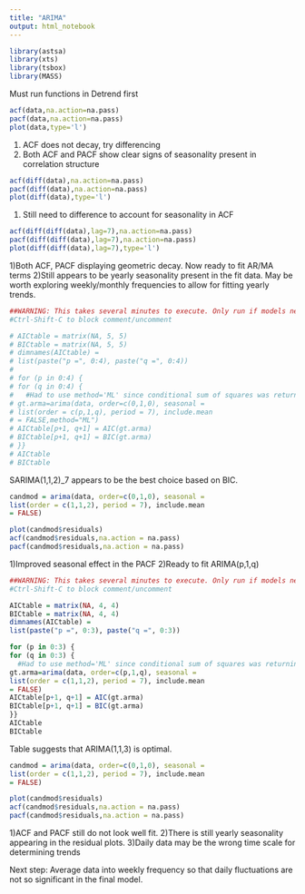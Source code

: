 ```yaml
---
title: "ARIMA"
output: html_notebook
---
```


```r
library(astsa)
library(xts)
library(tsbox)
library(MASS)
```


Must run functions in Detrend first



```r

acf(data,na.action=na.pass)
pacf(data,na.action=na.pass)
plot(data,type='l')
```

1) ACF does not decay, try differencing
2) Both ACF and PACF show clear signs of seasonality present in correlation structure

```r
acf(diff(data),na.action=na.pass)
pacf(diff(data),na.action=na.pass)
plot(diff(data),type='l')
```


1) Still need to difference to account for seasonality in ACF

```r
acf(diff(diff(data),lag=7),na.action=na.pass)
pacf(diff(diff(data),lag=7),na.action=na.pass)
plot(diff(diff(data),lag=7),type='l')
```

1)Both ACF, PACF displaying geometric decay. Now ready to fit AR/MA terms
2)Still appears to be yearly seasonality present in the fit data. May be worth exploring weekly/monthly frequencies to allow for fitting yearly trends. 


```r
##WARNING: This takes several minutes to execute. Only run if models need to be refit
#Ctrl-Shift-C to block comment/uncomment

# AICtable = matrix(NA, 5, 5)
# BICtable = matrix(NA, 5, 5)
# dimnames(AICtable) =
# list(paste("p =", 0:4), paste("q =", 0:4))
# 
# for (p in 0:4) {
# for (q in 0:4) {
#   #Had to use method='ML' since conditional sum of squares was returning nonstationary AR coefficients.
# gt.arma=arima(data, order=c(0,1,0), seasonal =
# list(order = c(p,1,q), period = 7), include.mean
# = FALSE,method="ML")
# AICtable[p+1, q+1] = AIC(gt.arma)
# BICtable[p+1, q+1] = BIC(gt.arma)
# }}
# AICtable
# BICtable
```

SARIMA(1,1,2)_7 appears to be the best choice based on BIC.

```r
candmod = arima(data, order=c(0,1,0), seasonal =
list(order = c(1,1,2), period = 7), include.mean
= FALSE)

plot(candmod$residuals)
acf(candmod$residuals,na.action = na.pass)
pacf(candmod$residuals,na.action = na.pass)
```
1)Improved seasonal effect in the PACF
2)Ready to fit ARIMA(p,1,q)

```r

##WARNING: This takes several minutes to execute. Only run if models need to be refit
#Ctrl-Shift-C to block comment/uncomment

AICtable = matrix(NA, 4, 4)
BICtable = matrix(NA, 4, 4)
dimnames(AICtable) =
list(paste("p =", 0:3), paste("q =", 0:3))

for (p in 0:3) {
for (q in 0:3) {
  #Had to use method='ML' since conditional sum of squares was returning nonstationary AR coefficients.
gt.arma=arima(data, order=c(p,1,q), seasonal =
list(order = c(1,1,2), period = 7), include.mean
= FALSE)
AICtable[p+1, q+1] = AIC(gt.arma)
BICtable[p+1, q+1] = BIC(gt.arma)
}}
AICtable
BICtable
```

Table suggests that ARIMA(1,1,3) is optimal.

```r
candmod = arima(data, order=c(0,1,0), seasonal =
list(order = c(1,1,2), period = 7), include.mean
= FALSE)

plot(candmod$residuals)
acf(candmod$residuals,na.action = na.pass)
pacf(candmod$residuals,na.action = na.pass)

```

1)ACF and PACF still do not look well fit.
2)There is still yearly seasonality appearing in the residual plots. 
3)Daily data may be the wrong time scale for determining trends

Next step:
Average data into weekly frequency so that daily fluctuations are not so significant in the final model.